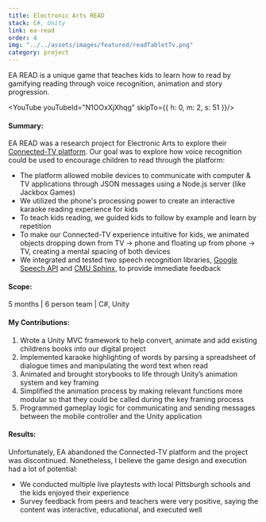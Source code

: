 ```yaml
---
title: Electronic Arts READ
stack: C#, Unity
link: ea-read
order: 4
img: "../../assets/images/featured/readTabletTv.png"
category: project
---
```

EA READ is a unique game that teaches kids to learn how to read by gamifying reading through voice recognition, animation and story progression.

<YouTube youTubeId="N1OOxXjXhqg" skipTo={{ h: 0, m: 2, s: 51 }}/>

#### Summary:

EA READ was a research project 
for Electronic Arts to explore their <a href="https://www.gamespot.com/articles/ea-connected-tv-a-major-opportunity-for-gaming/1100-6397145/" target="_blank">Connected-TV platform</a>. 
Our goal was to explore how voice recognition could be used to encourage children to read through the platform: 
- The platform allowed mobile devices to communicate with computer & TV applications through JSON messages using a Node.js server (like Jackbox Games)
- We utilized the phone's processing power to create an interactive karaoke reading experience for kids
- To teach kids reading, we guided kids to follow by example and learn by repetition
- To make our Connected-TV experience intuitive for kids, we animated objects dropping down from TV -> phone and floating up from phone -> TV, creating a mental spacing of both devices   
- We integrated and tested two speech recognition libraries, <a href="https://cloud.google.com/speech-to-text" target="_blank">Google Speech API</a> and <a href="https://cmusphinx.github.io/" target="_blank">CMU Sphinx</a>, to provide immediate feedback

#### Scope:

5 months | 6 person team | C#, Unity

#### My Contributions:

1. Wrote a Unity MVC framework to help convert, animate and add existing childrens books into our digital project
2. Implemented karaoke highlighting of words by parsing a spreadsheet of dialogue times and manipulating the word text when read
3. Animated and brought storybooks to life through Unity’s animation system and key framing
4. Simplified the animation process by making relevant functions more modular so that they could be called during the key framing process
5. Programmed gameplay logic for communicating and sending messages between the mobile controller and the Unity application

#### Results:

Unfortunately, EA abandoned the Connected-TV platform and the project was discontinued. 
Nonetheless, I believe the game design and execution had a lot of potential:
- We conducted multiple live playtests with local Pittsburgh schools and the kids enjoyed their experience
- Survey feedback from peers and teachers were very positive, saying the content was interactive, educational, and executed well

<br />